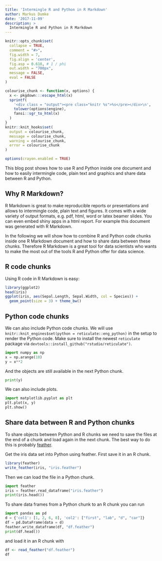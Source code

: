 ```yaml
---
title: 'Intermingle R and Python in R Markdown'
author: Markus Dumke
date: '2017-11-09'
description: >
  Intermingle R and Python in R Markdown
---
```


```r
knitr::opts_chunk$set(
  collapse = TRUE,
  comment = "#>",
  fig.width = 7,
  fig.align = 'center',
  fig.asp = 0.618, # 1 / phi
  out.width = "700px",
  message = FALSE,
  eval = FALSE
)
```

```r
colourise_chunk <- function(x, options) {
  x <- pkgdown:::escape_html(x)
  sprintf(
    '<div class = "output"><pre class="knitr %s">%s</pre></div>\n',
    tolower(options$engine),
    fansi::sgr_to_html(x)
  )
}
knitr::knit_hooks$set(
  output = colourise_chunk,
  message = colourise_chunk,
  warning = colourise_chunk,
  error = colourise_chunk
)

options(crayon.enabled = TRUE)
```

This blog post shows how to use R and Python inside one document and how to easily intermingle code, plain text and graphics and share data between R and Python.

## Why R Markdown?

R Markdown is great to make reproducible reports or presentations and allows to intermingle code, plain text and figures. It comes with a wide variety of output formats, e.g. pdf, html, word or latex beamer slides. You can even embed shiny apps in a html report. For example this document was generated with R Markdown.

In the following we will show how to combine R and Python code chunks inside one R Markdown document and how to share data between these chunks. Therefore R Markdown is a great tool for data scientists who wants to make the most out of the tools R and Python offer for data science.

## R code chunks

Using R code in R Markdown is easy:

```r
library(ggplot2)
head(iris)
ggplot(iris, aes(Sepal.Length, Sepal.Width, col = Species)) +
  geom_point(size = 3) + theme_bw()
```

## Python code chunks

We can also include Python code chunks. We will use `knitr::knit_engines$set(python = reticulate::eng_python)` in the setup to render the Python code. Make sure to install the newest `reticulate` package via `devtools::install_github("rstudio/reticulate")`.

```python
import numpy as np
x = np.arange(10)
y = x**2
```

And the objects are still available in the next Python chunk.

```python
print(y)
```

We can also include plots.

```python
import matplotlib.pyplot as plt
plt.plot(x, y)
plt.show()
```

## Share data between R and Python chunks

To share objects between Python and R chunks we need to save the files at the end of a chunk and load again in the next chunk. The best way to do this is probably [feather](https://blog.rstudio.com/2016/03/29/feather/).

Get the iris data set into Python using feather. First save it in an R chunk.

```r
library(feather)
write_feather(iris, "iris.feather")
```

Then we can load the file in a Python chunk.

```python
import feather
iris = feather.read_dataframe("iris.feather")
print(iris.head())
```

To share data frames from a Python chunk to an R chunk you can run

```python
import pandas as pd
d = {'col1': [1, 2, 6, 8], 'col2': ["first", "lab", "d", "car"]}
df = pd.DataFrame(data = d)
feather.write_dataframe(df, "df.feather")
print(df.head())
```

and load it in an R chunk with

```r
df <- read_feather("df.feather")
df
```
